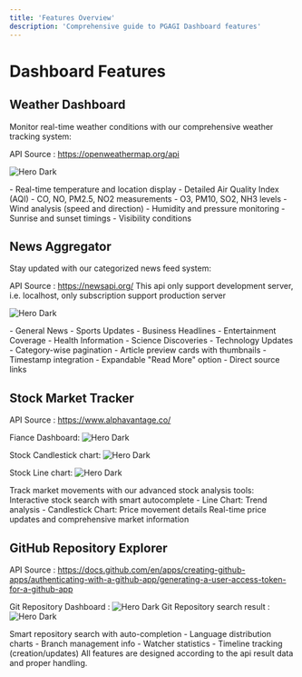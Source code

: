 ```yaml
---
title: 'Features Overview'
description: 'Comprehensive guide to PGAGI Dashboard features'
---
```


# Dashboard Features

## Weather Dashboard

Monitor real-time weather conditions with our comprehensive weather tracking system:

API Source : https://openweathermap.org/api

<img
  className=""
  src="/images/WeatherPage.png"
  alt="Hero Dark"
/>

<Card title="Weather Features">
  - Real-time temperature and location display
  - Detailed Air Quality Index (AQI)
    - CO, NO, PM2.5, NO2 measurements
    - O3, PM10, SO2, NH3 levels
  - Wind analysis (speed and direction)
  - Humidity and pressure monitoring
  - Sunrise and sunset timings
  - Visibility conditions
</Card>

## News Aggregator

Stay updated with our categorized news feed system:

API Source : https://newsapi.org/
This api only support development server, i.e. localhost, only subscription support production server

<img
  className=""
  src="/images/NewsPage.png"
  alt="Hero Dark"
/>

<AccordionGroup>
  <Accordion title="News Categories">
    - General News
    - Sports Updates
    - Business Headlines
    - Entertainment Coverage
    - Health Information
    - Science Discoveries
    - Technology Updates
  </Accordion>

  <Accordion title="Features">
    - Category-wise pagination
    - Article preview cards with thumbnails
    - Timestamp integration
    - Expandable "Read More" option
    - Direct source links
  </Accordion>
</AccordionGroup>

## Stock Market Tracker

API Source : https://www.alphavantage.co/

Fiance Dashboard:
<img
  className=""
  src="/images/BlankDash.png"
  alt="Hero Dark"
/>

Stock Candlestick chart:
<img
  className=""
  src="/images/StockPage.png"
  alt="Hero Dark"
/>

Stock Line chart:
<img
  className=""
  src="/images/StockPageLineChart.png"
  alt="Hero Dark"
/>


<Frame>
  Track market movements with our advanced stock analysis tools:

  <Steps>
    <Step title="Search">
      Interactive stock search with smart autocomplete
    </Step>
    <Step title="Visualization">
      - Line Chart: Trend analysis
      - Candlestick Chart: Price movement details
    </Step>
    <Step title="Data">
      Real-time price updates and comprehensive market information
    </Step>
  </Steps>
</Frame>

## GitHub Repository Explorer

API Source : https://docs.github.com/en/apps/creating-github-apps/authenticating-with-a-github-app/generating-a-user-access-token-for-a-github-app

Git Repository Dashboard : 
<img
  className=""
  src="/images/GithubBD.png"
  alt="Hero Dark"
/>
Git Repository search result : 
<img
  className=""
  src="/images/GithubLDC]]].png"
  alt="Hero Dark"
/>

<CardGroup>
  <Card title="Search Functionality" icon="magnifying-glass">
    Smart repository search with auto-completion
  </Card>
  
  <Card title="Repository Analytics" icon="chart-mixed">
    - Language distribution charts
    - Branch management info
    - Watcher statistics
    - Timeline tracking (creation/updates)
  </Card>
</CardGroup>

<Note>
All features are designed according to the api result data and proper handling.
</Note>